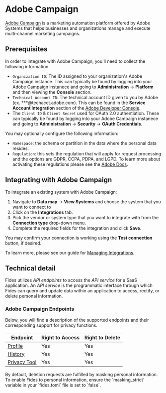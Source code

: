 

# Adobe Campaign
[Adobe Campaign](https://business.adobe.com/products/campaign/adobe-campaign.html) is a marketing automation platform offered by Adobe Systems that helps businesses and organizations manage and execute multi-channel marketing campaigns. 

## Prerequisites

In order to integrate with Adobe Campaign, you'll need to collect the following information:

- `Organization ID`: The ID assigned to your organization's Adobe Campaign instance. This can typically be found by logging into your Adobe Campaign instanece and going to **Administration** → **Platform** and then viewing the **Console** section. 
- `Technical Account ID`: The technical account ID given to you by Adobe (ex. ***@techacct.adobe.com). This can be found in the **Service Account Integration** section of the [Adobe Developer Console](https://console.adobe.io).
- The `Client ID` & `Client Secret` used for OAuth 2.0 authentiation. These can typically be found by logging into your Adobe Campaign instanece and going to **Administration** → **Security** → **OAuth Credentials**.

You may optionally configure the following information:
- `Namespace`: the schema or partition in the data where the personal data resides.
- `Regulation`: this sets the regulation that will apply for request processing and the options are GDPR, CCPA, PDPA, and LGPD. To learn more about activating these regulations please see the [Adobe Docs](https://experienceleague.adobe.com/docs/campaign-classic/using/getting-started/privacy/privacy-management.html?lang=en).


## Integrating with Adobe Campaign
To integrate an existing system with Adobe Campaign: 

1. Navigate to **Data map** → **View Systems** and choose the system that you want to connect to
2. Click on the **Integrations** tab.
3. Pick the vendor or system type that you want to integrate with from the **Connection type** drop-down menu.
4. Complete the required fields for the integration and click **Save**. 

You may confirm your connection is working using the **Test connection** button, if desired.

To learn more, please see our guide for [Managing Integrations](../manage-integrations).

## Technical detail 

Fides utilizes _API endpoints_ to access the _API service_ for a SaaS application. An _API service_ is the programmatic interface through which Fides can query and update data within an application to access, rectify, or delete personal information.

### Adobe Campaign Endpoints
Below, you will find a description of the supported endpoints and their corresponding support for privacy functions.

|Endpoint | Right to Access | Right to Delete |
|----|----|----|
|[Profile](https://experienceleague.adobe.com/docs/campaign-standard/using/working-with-apis/global-concepts/endpoints.html?lang=en) | Yes | Yes |
|[History](https://experienceleague.adobe.com/docs/campaign-standard/using/working-with-apis/global-concepts/endpoints.html?lang=en) | Yes | Yes |
|[Privacy Tool](https://experienceleague.adobe.com/docs/campaign-standard/using/working-with-apis/global-concepts/endpoints.html?lang=en) | Yes | Yes |


<Callout type="info" emoji="">
By default, deletion requests are fulfilled by masking personal information. To enable Fides to personal information, ensure the `masking_strict` variable in your `fides.toml` file is set to `false`.
</Callout>